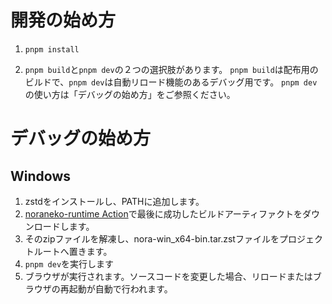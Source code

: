 # 開発の始め方

1. `pnpm install`

2. `pnpm build`と`pnpm dev`の２つの選択肢があります。
`pnpm build`は配布用のビルドで、`pnpm dev`は自動リロード機能のあるデバッグ用です。
`pnpm dev`の使い方は「デバッグの始め方」をご参照ください。

# デバッグの始め方

## Windows

1. zstdをインストールし、PATHに追加します。
2. [noraneko-runtime Action](https://github.com/nyanrus/noraneko-runtime/actions/workflows/wrapper_windows_build.yml)で最後に成功したビルドアーティファクトをダウンロードします。
3. そのzipファイルを解凍し、nora-win_x64-bin.tar.zstファイルをプロジェクトルートへ置きます。
4. `pnpm dev`を実行します
5. ブラウザが実行されます。ソースコードを変更した場合、リロードまたはブラウザの再起動が自動で行われます。